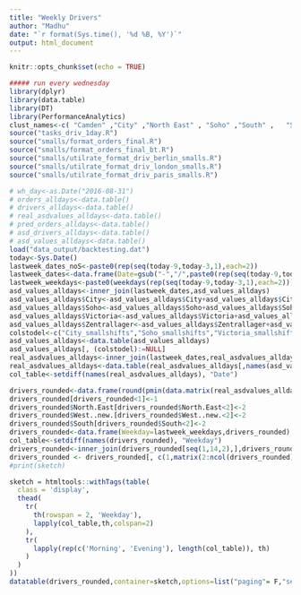 ```yaml
---
title: "Weekly Drivers"
author: "Madhu"
date: "`r format(Sys.time(), '%d %B, %Y')`"
output: html_document
--- 
```


```r
knitr::opts_chunk$set(echo = TRUE)
```

```r
##### run every wednesday
library(dplyr)
library(data.table)
library(DT)
library(PerformanceAnalytics)
clust_names<-c( "Camden" ,"City" ,"North East" , "Soho" ,"South" ,   "Southeast" ,"Victoria" , "West (new)", "West", "Zentrallager","Central" )
source("tasks_driv_1day.R")
source("smalls/format_orders_final.R")
source("smalls/format_orders_final_bt.R")
source("smalls/utilrate_format_driv_berlin_smalls.R")
source("smalls/utilrate_format_driv_london_smalls.R")
source("smalls/utilrate_format_driv_paris_smalls.R")

# wh_day<-as.Date("2016-08-31")
# orders_alldays<-data.table()
# drivers_alldays<-data.table()
# real_asdvalues_alldays<-data.table()
# pred_orders_alldays<-data.table()
# asd_drivers_alldays<-data.table()
# asd_values_alldays<-data.table()
load("data_output/backtesting.dat")
today<-Sys.Date()
lastweek_dates_noS<-paste0(rep(seq(today-9,today-3,1),each=2))
lastweek_dates<-data.frame(Date=gsub("-","/",paste0(rep(seq(today-9,today-3,1),each=2),rep(c("-MS","-ES"),7))))
lastweek_weekdays<-paste0(weekdays(rep(seq(today-9,today-3,1),each=2)))
asd_values_alldays<-inner_join(lastweek_dates,asd_values_alldays)
asd_values_alldays$City<-asd_values_alldays$City+asd_values_alldays$City_smallshifts
asd_values_alldays$Soho<-asd_values_alldays$Soho+asd_values_alldays$Soho_smallshifts
asd_values_alldays$Victoria<-asd_values_alldays$Victoria+asd_values_alldays$Victoria_smallshifts
asd_values_alldays$Zentrallager<-asd_values_alldays$Zentrallager+asd_values_alldays$Zentrallager_smallshifts
colstodel<-c("City_smallshifts","Soho_smallshifts","Victoria_smallshifts","Zentrallager_smallshifts")
asd_values_alldays<-data.table(asd_values_alldays)
asd_values_alldays[, (colstodel):=NULL]
real_asdvalues_alldays<-inner_join(lastweek_dates,real_asdvalues_alldays)
real_asdvalues_alldays<-data.table(real_asdvalues_alldays[,names(asd_values_alldays)])
col_table<-setdiff(names(real_asdvalues_alldays), "Date")

drivers_rounded<-data.frame(round(pmin(data.matrix(real_asdvalues_alldays[,c(2:ncol(real_asdvalues_alldays)),with=FALSE]),data.matrix(asd_values_alldays[,c(2:ncol(asd_values_alldays)),with=FALSE]))))
drivers_rounded[drivers_rounded<1]<-1
drivers_rounded$North.East[drivers_rounded$North.East<2]<-2
drivers_rounded$West..new.[drivers_rounded$West..new.<2]<-2
drivers_rounded$South[drivers_rounded$South<2]<-2
drivers_rounded<-data.frame(Weekday=lastweek_weekdays,drivers_rounded)
col_table<-setdiff(names(drivers_rounded), "Weekday")
drivers_rounded<-inner_join(drivers_rounded[seq(1,14,2),],drivers_rounded[seq(2,14,2),],by="Weekday",suffix=c(".Morning",".Evening"))
drivers_rounded <- drivers_rounded[, c(1,matrix(2:ncol(drivers_rounded), nrow = 2, byrow = T))]
#print(sketch)
```


```r
sketch = htmltools::withTags(table(
  class = 'display',
  thead(
    tr(
      th(rowspan = 2, 'Weekday'),
      lapply(col_table,th,colspan=2)
    ),
    tr(
      lapply(rep(c('Morning', 'Evening'), length(col_table)), th)
    )
  )
))
datatable(drivers_rounded,container=sketch,options=list("paging"= F,"searching"=F,"autoWidth"= F), rownames = FALSE)
```